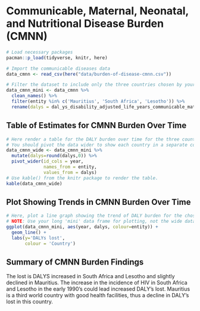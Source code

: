 # Communicable, Maternal, Neonatal, and Nutritional Disease Burden (CMNN)

```r
# Load necessary packages
pacman::p_load(tidyverse, knitr, here)

# Import the communicable diseases data
data_cmnn <- read_csv(here("data/burden-of-disease-cmnn.csv"))
```

```r
# Filter the dataset to include only the three countries chosen by your group.
data_cmnn_mini <- data_cmnn %>% 
  clean_names() %>% 
  filter(entity %in% c('Mauritius', 'South Africa', 'Lesotho')) %>% 
  rename(dalys = dal_ys_disability_adjusted_life_years_communicable_maternal_neonatal_and_nutritional_diseases_sex_both_age_age_standardized_rate)
```

## Table of Estimates for CMNN Burden Over Time

```r
# Here render a table for the DALY burden over time for the three countries.
# You should pivot the data wider to show each country in a separate column.
data_cmnn_wide <- data_cmnn_mini %>%
  mutate(dalys=round(dalys,0)) %>% 
  pivot_wider(id_cols = year, 
              names_from = entity,
              values_from = dalys)
# Use kable() from the knitr package to render the table.
kable(data_cmnn_wide)
```

## Plot Showing Trends in CMNN Burden Over Time

```r
# Here, plot a line graph showing the trend of DALY burden for the chosen countries over time. You can use ggplot2 to create this plot. Each country's line should be a different color.
# NOTE: Use your long 'mini' data frame for plotting, not the wide data used for the table. 
ggplot(data_cmnn_mini, aes(year, dalys, colour=entity)) +
  geom_line() +
  labs(y='DALYs lost',
       colour = 'Country')
```

## Summary of CMNN Burden Findings

The lost is DALYS increased in South Africa and Lesotho and slightly declined in Mauritius. The increase in the incidence of HIV in South Africa and Lesotho in the early 1990's could lead increased DALY's lost. Mauritius is a third world country with good health facilities, thus a decline in DALY's lost in this country.